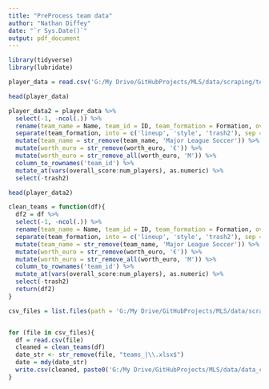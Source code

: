 ```yaml
---
title: "PreProcess team data"
author: "Nathan Diffey"
date: "`r Sys.Date()`"
output: pdf_document
---
```


```r
library(tidyverse)
library(lubridate)
```

```r
player_data = read.csv('G:/My Drive/GitHubProjects/MLS/data/scraping/teams/teams_Aug 20, 2024.csv')
```

```r
head(player_data)
```

```r
player_data2 = player_data %>%
  select(-1, -ncol(.)) %>%
  rename(team_name = Name, team_id = ID, team_formation = Formation, overall_score = Overall, attack = Attack, midfield = Midfield, defense = Defence, worth_euro = any_of(c('Club worth', 'Club.worth')), num_players = Players) %>%
  separate(team_formation, into = c('lineup', 'style', 'trash2'), sep = ' ') %>%
  mutate(team_name = str_remove(team_name, 'Major League Soccer')) %>%
  mutate(worth_euro = str_remove(worth_euro, '€')) %>%
  mutate(worth_euro = str_remove_all(worth_euro, 'M')) %>%
  column_to_rownames('team_id') %>%
  mutate_at(vars(overall_score:num_players), as.numeric) %>%
  select(-trash2)


```


```r
head(player_data2)
```

```r
clean_teams = function(df){
  df2 = df %>%
  select(-1, -ncol(.)) %>%
  rename(team_name = Name, team_id = ID, team_formation = Formation, overall_score = Overall, attack = Attack, midfield = Midfield, defense = Defence, worth_euro = any_of(c('Club worth', 'Club.worth')), num_players = Players) %>%
  separate(team_formation, into = c('lineup', 'style', 'trash2'), sep = ' ') %>%
  mutate(team_name = str_remove(team_name, 'Major League Soccer')) %>%
  mutate(worth_euro = str_remove(worth_euro, '€')) %>%
  mutate(worth_euro = str_remove_all(worth_euro, 'M')) %>%
  column_to_rownames('team_id') %>%
  mutate_at(vars(overall_score:num_players), as.numeric) %>%
  select(-trash2)
  return(df2)
}
```

```r


csv_files = list.files(path = 'G:/My Drive/GitHubProjects/MLS/data/scraping/teams', '\\.csv$', full.names = TRUE)


for (file in csv_files){
  df = read.csv(file)
  cleaned = clean_teams(df)
  date_str <- str_remove(file, "teams_|\\.xlsx$")
  date = mdy(date_str)
  write.csv(cleaned, paste0('G:/My Drive/GitHubProjects/MLS/data/data_clean/teams/teams_', date, '.csv'))
}
```
